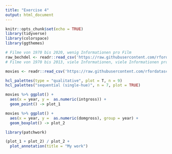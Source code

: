 ```yaml
---
title: "Exercise 4"
output: html_document
---
```


```r
knitr::opts_chunk$set(echo = TRUE)
library(tidyverse)
library(colorspace)
library(ggthemes)
```


```r

# Filme von 1970 bis 2020, wenig Informationen pro Film
raw_bechdel <- readr::read_csv('https://raw.githubusercontent.com/rfordatascience/tidytuesday/master/data/2021/2021-03-09/raw_bechdel.csv')
# Filme von 1970 bis 2013, viele Informationen, viele Informationen pro Film

movies <- readr::read_csv('https://raw.githubusercontent.com/rfordatascience/tidytuesday/master/data/2021/2021-03-09/movies.csv')
```

```r
hcl_palettes(type = "qualitative", plot = T, n = 9)
hcl_palettes("sequential (single-hue)", n = 7, plot = TRUE)
```



```r
movies %>% ggplot() +
  aes(x = year, y =  as.numeric(intgross)) +
  geom_point() -> plot_1

movies %>% ggplot() +
  aes(x = year, y =  as.numeric(domgross), group = year) +
  geom_boxplot() -> plot_2

library(patchwork)

(plot_1 + plot_2) / plot_2 +
  plot_annotation(title = "My work")
```



